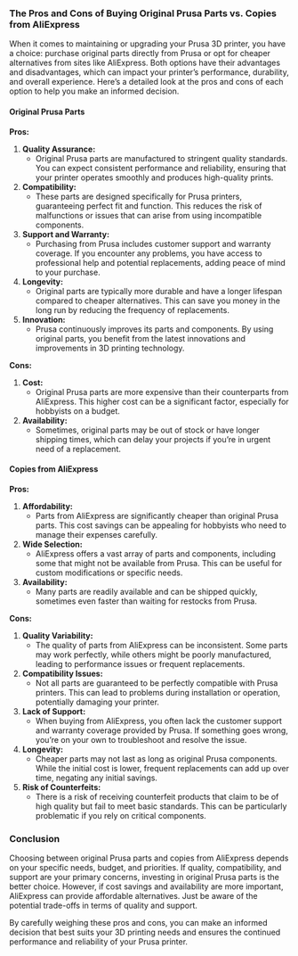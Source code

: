 ### The Pros and Cons of Buying Original Prusa Parts vs. Copies from AliExpress

When it comes to maintaining or upgrading your Prusa 3D printer, you have a choice: purchase original parts directly from Prusa or opt for cheaper alternatives from sites like AliExpress. Both options have their advantages and disadvantages, which can impact your printer’s performance, durability, and overall experience. Here's a detailed look at the pros and cons of each option to help you make an informed decision.

#### Original Prusa Parts

**Pros:**

1. **Quality Assurance:**
   - Original Prusa parts are manufactured to stringent quality standards. You can expect consistent performance and reliability, ensuring that your printer operates smoothly and produces high-quality prints.

2. **Compatibility:**
   - These parts are designed specifically for Prusa printers, guaranteeing perfect fit and function. This reduces the risk of malfunctions or issues that can arise from using incompatible components.

3. **Support and Warranty:**
   - Purchasing from Prusa includes customer support and warranty coverage. If you encounter any problems, you have access to professional help and potential replacements, adding peace of mind to your purchase.

4. **Longevity:**
   - Original parts are typically more durable and have a longer lifespan compared to cheaper alternatives. This can save you money in the long run by reducing the frequency of replacements.

5. **Innovation:**
   - Prusa continuously improves its parts and components. By using original parts, you benefit from the latest innovations and improvements in 3D printing technology.

**Cons:**

1. **Cost:**
   - Original Prusa parts are more expensive than their counterparts from AliExpress. This higher cost can be a significant factor, especially for hobbyists on a budget.

2. **Availability:**
   - Sometimes, original parts may be out of stock or have longer shipping times, which can delay your projects if you’re in urgent need of a replacement.

#### Copies from AliExpress

**Pros:**

1. **Affordability:**
   - Parts from AliExpress are significantly cheaper than original Prusa parts. This cost savings can be appealing for hobbyists who need to manage their expenses carefully.

2. **Wide Selection:**
   - AliExpress offers a vast array of parts and components, including some that might not be available from Prusa. This can be useful for custom modifications or specific needs.

3. **Availability:**
   - Many parts are readily available and can be shipped quickly, sometimes even faster than waiting for restocks from Prusa.

**Cons:**

1. **Quality Variability:**
   - The quality of parts from AliExpress can be inconsistent. Some parts may work perfectly, while others might be poorly manufactured, leading to performance issues or frequent replacements.

2. **Compatibility Issues:**
   - Not all parts are guaranteed to be perfectly compatible with Prusa printers. This can lead to problems during installation or operation, potentially damaging your printer.

3. **Lack of Support:**
   - When buying from AliExpress, you often lack the customer support and warranty coverage provided by Prusa. If something goes wrong, you’re on your own to troubleshoot and resolve the issue.

4. **Longevity:**
   - Cheaper parts may not last as long as original Prusa components. While the initial cost is lower, frequent replacements can add up over time, negating any initial savings.

5. **Risk of Counterfeits:**
   - There is a risk of receiving counterfeit products that claim to be of high quality but fail to meet basic standards. This can be particularly problematic if you rely on critical components.

### Conclusion

Choosing between original Prusa parts and copies from AliExpress depends on your specific needs, budget, and priorities. If quality, compatibility, and support are your primary concerns, investing in original Prusa parts is the better choice. However, if cost savings and availability are more important, AliExpress can provide affordable alternatives. Just be aware of the potential trade-offs in terms of quality and support.

By carefully weighing these pros and cons, you can make an informed decision that best suits your 3D printing needs and ensures the continued performance and reliability of your Prusa printer.
